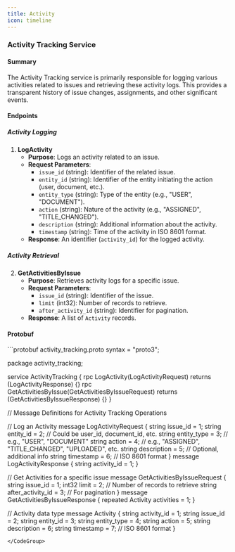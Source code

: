 ```yaml
---
title: Activity
icon: timeline
---
```

### Activity Tracking Service

#### Summary

The Activity Tracking service is primarily responsible for logging various activities related to issues and retrieving these activity logs. This provides a transparent history of issue changes, assignments, and other significant events.

#### Endpoints

##### Activity Logging

1. **LogActivity**
    - **Purpose**: Logs an activity related to an issue.
    - **Request Parameters**:
        - `issue_id` (string): Identifier of the related issue.
        - `entity_id` (string): Identifier of the entity initiating the action (user, document, etc.).
        - `entity_type` (string): Type of the entity (e.g., "USER", "DOCUMENT").
        - `action` (string): Nature of the activity (e.g., "ASSIGNED", "TITLE_CHANGED").
        - `description` (string): Additional information about the activity.
        - `timestamp` (string): Time of the activity in ISO 8601 format.
    - **Response**: An identifier (`activity_id`) for the logged activity.

##### Activity Retrieval

2. **GetActivitiesByIssue**
    - **Purpose**: Retrieves activity logs for a specific issue.
    - **Request Parameters**:
        - `issue_id` (string): Identifier of the issue.
        - `limit` (int32): Number of records to retrieve.
        - `after_activity_id` (string): Identifier for pagination.
    - **Response**: A list of `Activity` records.

#### Protobuf

<CodeGroup>
```protobuf activity_tracking.proto
syntax = "proto3";

package activity_tracking;

service ActivityTracking {
  rpc LogActivity(LogActivityRequest) returns (LogActivityResponse) {}
  rpc GetActivitiesByIssue(GetActivitiesByIssueRequest) returns (GetActivitiesByIssueResponse) {}
}

// Message Definitions for Activity Tracking Operations

// Log an Activity
message LogActivityRequest {
  string issue_id = 1;
  string entity_id = 2; // Could be user_id, document_id, etc.
  string entity_type = 3; // e.g., "USER", "DOCUMENT"
  string action = 4; // e.g., "ASSIGNED", "TITLE_CHANGED", "UPLOADED", etc.
  string description = 5; // Optional, additional info
  string timestamp = 6; // ISO 8601 format
}
message LogActivityResponse {
  string activity_id = 1;
}

// Get Activities for a specific issue
message GetActivitiesByIssueRequest {
  string issue_id = 1;
  int32 limit = 2; // Number of records to retrieve
  string after_activity_id = 3; // For pagination
}
message GetActivitiesByIssueResponse {
  repeated Activity activities = 1;
}

// Activity data type
message Activity {
  string activity_id = 1;
  string issue_id = 2;
  string entity_id = 3;
  string entity_type = 4;
  string action = 5;
  string description = 6;
  string timestamp = 7; // ISO 8601 format
}
```
</CodeGroup>